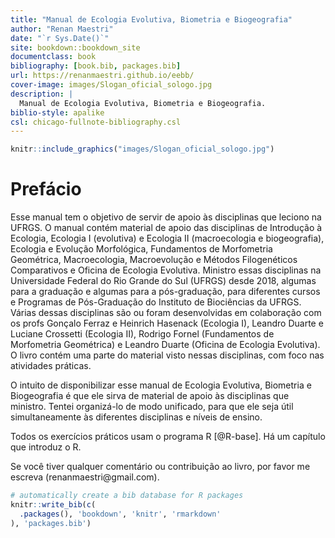 ```yaml
--- 
title: "Manual de Ecologia Evolutiva, Biometria e Biogeografia"
author: "Renan Maestri"
date: "`r Sys.Date()`"
site: bookdown::bookdown_site
documentclass: book
bibliography: [book.bib, packages.bib]
url: https://renanmaestri.github.io/eebb/
cover-image: images/Slogan_oficial_sologo.jpg
description: |
  Manual de Ecologia Evolutiva, Biometria e Biogeografia.
biblio-style: apalike
csl: chicago-fullnote-bibliography.csl
---
```


```r
knitr::include_graphics("images/Slogan_oficial_sologo.jpg")
```

# Prefácio {-}

Esse manual tem o objetivo de servir de apoio às disciplinas que leciono na UFRGS. O manual  contém material de apoio das disciplinas de Introdução à Ecologia, Ecologia I (evolutiva) e Ecologia II (macroecologia e biogeografia), Ecologia e Evolução Morfológica, Fundamentos de Morfometria Geométrica, Macroecologia, Macroevolução e Métodos Filogenéticos Comparativos e Oficina de Ecologia Evolutiva. Ministro essas disciplinas na Universidade Federal do Rio Grande do Sul (UFRGS) desde 2018, algumas para a graduação e algumas para a pós-graduação, para diferentes cursos e Programas de Pós-Graduação do Instituto de Biociências da UFRGS. Várias dessas disciplinas são ou foram desenvolvidas em colaboração com os profs Gonçalo Ferraz e Heinrich Hasenack (Ecologia I), Leandro Duarte e Luciane Crossetti (Ecologia II), Rodrigo Fornel (Fundamentos de Morfometria Geométrica) e Leandro Duarte (Oficina de Ecologia Evolutiva). O livro contém uma parte do material visto nessas disciplinas, com foco nas atividades práticas.

O intuito de disponibilizar esse manual de Ecologia Evolutiva, Biometria e Biogeografia é que ele sirva de material de apoio às disciplinas que ministro. Tentei organizá-lo de modo unificado, para que ele seja útil simultaneamente às diferentes disciplinas e níveis de ensino.

Todos os exercícios práticos usam o programa R [@R-base]. Há um capítulo que introduz o R.

Se você tiver qualquer comentário ou contribuição ao livro, por favor me escreva (renanmaestri@gmail.com).


```r
# automatically create a bib database for R packages
knitr::write_bib(c(
  .packages(), 'bookdown', 'knitr', 'rmarkdown'
), 'packages.bib')
```

